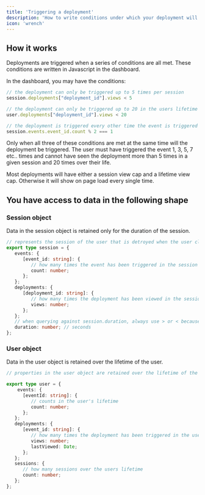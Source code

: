 ```yaml
---
title: 'Triggering a deployment'
description: 'How to write conditions under which your deployment will fire'
icon: 'wrench'
---
```


## How it works

Deployments are triggered when a series of conditions are all met. These conditions are written in Javascript in the dashboard. 

In the dashboard, you may have the conditions:

```javascript
// the deployment can only be triggered up to 5 times per session
session.deployments["deployment_id"].views < 5
```

```javascript
// the deployment can only be triggered up to 20 in the users lifetime
user.deployments["deployment_id"].views < 20
```


```javascript
// the deployment is triggered every other time the event is triggered in the session
session.events.event_id.count % 2 === 1
```

Only when all three of these conditions are met at the same time will the deployment be triggered. The user must have triggered the event 1, 3, 5, 7 etc.. times and cannot have seen the deployment more than 5 times in a given session and 20 times over their life. 

<Tip>Most deployments will have either a session view cap and a lifetime view cap. Otherwise it will show on page load every single time.</Tip>

## You have access to data in the following shape

### Session object
Data in the session object is retained only for the duration of the session. 
```typescript
// represents the session of the user that is detroyed when the user closes the website
export type session = {
   events: {
      [event_id: string]: {
         // how many times the event has been triggered in the session
         count: number;
      };
   };
   deployments: {
      [deployment_id: string]: {
         // how many times the deployment has been viewed in the session
         views: number;
      };
   };
   // when querying against session.duration, always use > or < because its unlikely to be equal to the duration.
   duration: number; // seconds
};
```

### User object
Data in the user object is retained over the lifetime of the user.
```typescript
// properties in the user object are retained over the lifetime of the user.

export type user = {
    events: {
      [eventId: string]: {
         // counts in the user's lifetime
         count: number;
      };
   };
   deployments: {
      [event_id: string]: {
         // how many times the deployment has been triggered in the user's lifetime
         views: number;
         lastViewed: Date;
      };
   };
   sessions: {
      // how many sessions over the users lifetime
      count: number;
   };
};
```

